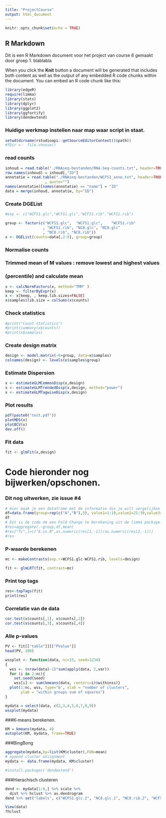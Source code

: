 ```yaml
---
title: "ProjectCourse"
output: html_document
---
```


```r
knitr::opts_chunk$set(echo = TRUE)
```

## R Markdown

Dit is een R Markdown document voor het project van course 6 gemaakt door groep 1. blablabla

When you click the **Knit** button a document will be generated that includes both content as well as the output of any embedded R code chunks within the document. You can embed an R code chunk like this:


```r
library(edgeR)
require(limma)
library(stats)
library(dplyr)
library(ggplot2)
library(ggfortify)
library(dendextend)
```
### Huidige werkmap instellen naar map waar script in staat. 
```r
setwd(dirname(rstudioapi::getSourceEditorContext()$path)) 
#fDir <-  file.choose()
```
### read counts
```r

inhoud = read.table("./RNAseq-bestanden/RNA-Seq-counts.txt", header=TRUE)
row.names(inhoud) = inhoud[,"ID"]
annotatie = read.table("./RNAseq-bestanden/WCFS1_anno.txt", header=TRUE, sep="\t"
                  , quote="")
names(annotatie)[names(annotatie) == "name"] = "ID"
data = merge(inhoud, annotatie, by="ID")
```

### Create DGEList
```r
#exp <- c("WCFS1.glc","WCFS1.glc","WCFS1.rib","WCFS1.rib")

group <- factor(c("WCFS1.glc",	"WCFS1.glc",	"WCFS1.rib"
                 , "WCFS1.rib", "NC8.glc", "NC8.glc"	
                 , "NC8.rib", "NC8.rib"))
x <- DGEList(counts=data[,2:9], group=group)
```

### Normalise counts
### Trimmed mean of M values : remove lowest and highest values
### (percentile) and calculate mean
```r
x <- calcNormFactors(x, method="TMM" )
keep <- filterByExpr(x)
x <- x[keep, , keep.lib.sizes=FALSE]
x$samples$lib.size = colSums(x$counts)
```

### Check statistics
```r
#print("Count statistics")
#print(summary(x$counts))
#print(x$samples)
```

### Create design matrix
```r
design <- model.matrix(~0+group, data=x$samples)
colnames(design) <- levels(x$samples$group)
```

### Estimate Dispersion
```r
x <- estimateGLMCommonDisp(x,design)
x <- estimateGLMTrendedDisp(x,design, method="power")
x <- estimateGLMTagwiseDisp(x,design)
```

### Plot results
```r
pdf(paste0("test.pdf"))
plotMDS(x)
plotBCV(x)
dev.off()
```

### Fit data
```r
fit <- glmFit(x,design)
```

# Code hieronder nog bijwerken/opschonen.

### Dit nog uitwerken, zie issue #4
```r
# Hier maak je een dataframe met de informatie die je wilt vergelijken 
df=data.frame(group=rep(c("A","B"),5), value1=1:10,value2=21:30,value3=41:50,stringsAsFactors = F)
df
# Dit is de code om een Fold Change te berekening uit de limma package 
#res=aggregate(.~group,df,mean) 
#res["fc",]=c("A.vs.B",as.numeric(res[1,-1])/as.numeric(res[2,-1])) 
#res
```

### P-waarde berekenen
```r
mc <- makeContrasts(exp.r=WCFS1.glc-WCFS1.rib, levels=design)

fit <- glmLRT(fit, contrast=mc)
```
### Print top tags
```r
res<-topTags(fit)
print(res)
```
### Correlatie van de data
```r
cor.test(x$counts[,1], x$counts[,2])
cor.test(x$counts[,3], x$counts[,4])
```
### Alle p-values
```r
PV <- fit[["table"]][["PValue"]]
head(PV, 100)
```

```r
wssplot <- function(data, nc=15, seed=1234)
{
  wss <- (nrow(data)-1)*sum(apply(data, 2,var))
  for (i in 2:nc){
    set.seed(seed)
    wss[i] <- sum(kmeans(data, centers=i)$withinss)}
  plot(1:nc, wss, type='b', xlab = "number of clusters", 
       ylab = "within groups sum of squares")
}

mydata = select(data, c(2,3,4,5,6,7,8,9))
wssplot(mydata)
```

###K-means berekenen.
```r
KM = kmeans(mydata, 4)
autoplot(KM, mydata, frame=TRUE)
```

###BingBong
```r
aggregate(mydata,by=list(KM$cluster),FUN=mean)
# append cluster assignment
mydata <- data.frame(mydata, KM$cluster)

```
```r
#install.packages('dendextend')
```

###Hierachisch clusteren
```r
dend <- mydata[1:8,] %>% scale %>%
  dist %>% hclust %>% as.dendrogram
dend %>% set("labels", c("WCFS1.glc.2", "NC8.glc.1", "NC8.rib.2", "WCFS1.rib.1", "WCFS1.rib.2", "NC8.rib.1", "WCFS1.glc.1", "NC8.glc.1")) %>% plot
```

```r
View(data)
?hclust
```
